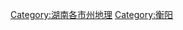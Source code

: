 {{Catnav|頁面分類|各種主題的頁面分類|依中国各省来作的分类|中国各省地理|湖南地理|湖南各市州地理}}

[[Category:湖南各市州地理|Category:湖南各市州地理]]
[[Category:衡阳|Category:衡阳]]